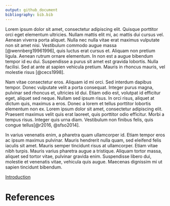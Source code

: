 ```yaml
---
output: github_document
bibliography: bib.bib
---
```


<!-- see https://rmarkdown.rstudio.com/authoring_bibliographies_and_citations.html for citation details -->


Lorem ipsum dolor sit amet, consectetur adipiscing elit. Quisque porttitor orci eget elementum ultricies. Nullam mattis elit mi, ac mattis dui cursus vel. Aenean viverra porta aliquet. Nulla nec nulla vitae erat maximus vulputate non sit amet nisi. Vestibulum commodo augue massa [@wennberg19961996], quis luctus erat cursus et. Aliquam non pretium ligula. Aenean rutrum ornare elementum. In non est a augue bibendum tempor id eu dui. Suspendisse a purus sit amet est gravida lobortis. Nulla facilisi. Sed at ante at sapien vehicula pretium. Mauris in rhoncus mauris, vel molestie risus [@cecs1998].

Nam vitae consectetur eros. Aliquam id mi orci. Sed interdum dapibus tempor. Donec vulputate velit a porta consequat. Integer purus magna, pulvinar sed rhoncus et, ultricies id dui. Etiam odio est, volutpat id efficitur eget, aliquet sed neque. Nullam sed ipsum risus. In orci risus, aliquet at dictum quis, maximus a eros. Donec a lorem et tellus porttitor lobortis elementum non ex. Lorem ipsum dolor sit amet, consectetur adipiscing elit. Praesent maximus velit quis erat laoreet, quis porttitor odio efficitur. Morbi a tempus risus. Integer quis urna diam. Vestibulum non finibus felis, quis congue tellus[@r2016, @sfso2014].

In varius venenatis enim, a pharetra quam ullamcorper id. Etiam tempor eros ac ipsum maximus pulvinar. Mauris hendrerit nulla quam, sed eleifend felis iaculis sit amet. Mauris semper tincidunt risus at ullamcorper. Etiam vitae nibh turpis. Mauris varius pharetra augue a tristique. Aliquam tortor massa, aliquet sed tortor vitae, pulvinar gravida enim. Suspendisse libero dui, molestie et venenatis vitae, vehicula quis augue. Maecenas dignissim mi ut sapien tincidunt bibendum. 

[Introduction](md/intro)

# References

